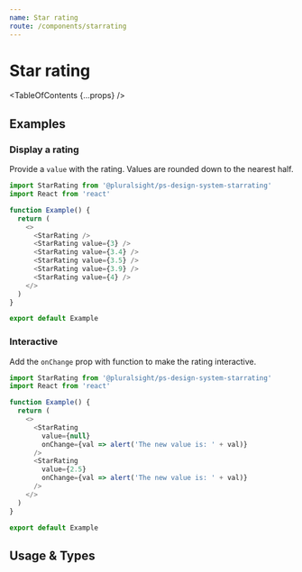 ```yaml
---
name: Star rating
route: /components/starrating
---
```



# Star rating

<TableOfContents {...props} />

## Examples

### Display a rating

Provide a `value` with the rating. Values are rounded down to the nearest half.

```typescript
import StarRating from '@pluralsight/ps-design-system-starrating'
import React from 'react'

function Example() {
  return (
    <>
      <StarRating />
      <StarRating value={3} />
      <StarRating value={3.4} />
      <StarRating value={3.5} />
      <StarRating value={3.9} />
      <StarRating value={4} />
    </>
  )
}

export default Example
```

### Interactive

Add the `onChange` prop with function to make the rating interactive.

```typescript
import StarRating from '@pluralsight/ps-design-system-starrating'
import React from 'react'

function Example() {
  return (
    <>
      <StarRating
        value={null}
        onChange={val => alert('The new value is: ' + val)}
      />
      <StarRating
        value={2.5}
        onChange={val => alert('The new value is: ' + val)}
      />
    </>
  )
}

export default Example
```

## Usage & Types

<Usage
  install="npm install @pluralsight/ps-design-system-starrating"
  import="import StarRating from '@pluralsight/ps-design-system-starrating'"
  packageName="starrating"
  version={props.version}
/>

<TypesTable>
  <TypesProp
    name="onChange"
    type="
  (number, Event) => ()"
    desc="triggered when the value changes"
    default="null"
  />
  <TypesProp name="value" type="number" desc="current value as a float" />
</TypesTable>
